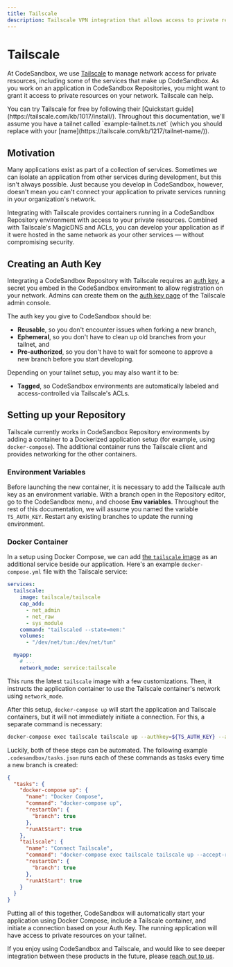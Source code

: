 ```yaml
---
title: Tailscale
description: Tailscale VPN integration that allows access to private resources from your Repositories.
---
```



# Tailscale

At CodeSandbox, we use [Tailscale](https://tailscale.com/) to manage network access for private resources, including some of the services that make up CodeSandbox.
As you work on an application in CodeSandbox Repositories, you might want to grant it access to private resources on your network.
Tailscale can help.

<Callout emoji="⭑">
You can try Tailscale for free by following their [Quickstart guide](https://tailscale.com/kb/1017/install/).
Throughout this documentation, we'll assume you have a tailnet called `example-tailnet.ts.net` (which you should replace with your [name](https://tailscale.com/kb/1217/tailnet-name/)).
</Callout>

## Motivation

Many applications exist as part of a collection of services.
Sometimes we can isolate an application from other services during development, but this isn't always possible.
Just because you develop in CodeSandbox, however, doesn't mean you can't connect your application to private services running in your organization's network.

Integrating with Tailscale provides containers running in a CodeSandbox Repository environment with access to your private resources.
Combined with Tailscale's MagicDNS and ACLs, you can develop your application as if it were hosted in the same network as your other services — without compromising security.

## Creating an Auth Key

Integrating a CodeSandbox Repository with Tailscale requires an [auth key](https://tailscale.com/kb/1085/auth-keys/), a secret you embed in the CodeSandbox environment to allow registration on your network.
Admins can create them on the [auth key page](https://login.tailscale.com/admin/settings/keys) of the Tailscale admin console.

The auth key you give to CodeSandbox should be:

* **Reusable**, so you don't encounter issues when forking a new branch,
* **Ephemeral**, so you don't have to clean up old branches from your tailnet, and
* **Pre-authorized**, so you don't have to wait for someone to approve a new branch before you start developing.

Depending on your tailnet setup, you may also want it to be:

* **Tagged**, so CodeSandbox environments are automatically labeled and access-controlled via Tailscale's ACLs.

## Setting up your Repository

Tailscale currently works in CodeSandbox Repository environments by adding a container to a Dockerized application setup (for example, using `docker-compose`).
The additional container runs the Tailscale client and provides networking for the other containers.

### Environment Variables

Before launching the new container, it is necessary to add the Tailscale auth key as an environment variable.
With a branch open in the Repository editor, go to the CodeSandbox menu, and choose **Env variables**.
Throughout the rest of this documentation, we will assume you named the variable `TS_AUTH_KEY`.
Restart any existing branches to update the running environment.

### Docker Container

In a setup using Docker Compose, we can add [the `tailscale` image](https://hub.docker.com/r/tailscale/tailscale) as an additional service beside our application.
Here's an example `docker-compose.yml` file with the Tailscale service:

```yaml
services:
  tailscale:
    image: tailscale/tailscale
    cap_add:
      - net_admin
      - net_raw
      - sys_module
    command: "tailscaled --state=mem:"
    volumes:
      - "/dev/net/tun:/dev/net/tun"

  myapp:
    # ...
    network_mode: service:tailscale
```

This runs the latest `tailscale` image with a few customizations.
Then, it instructs the application container to use the Tailscale container's network using `network_mode`.

After this setup, `docker-compose up` will start the application and Tailscale containers, but it will not immediately initiate a connection.
For this, a separate command is necessary:

```sh
docker-compose exec tailscale tailscale up --authkey=${TS_AUTH_KEY} --accept-routes --hostname=csb-${HOSTNAME}
```

Luckily, both of these steps can be automated.
The following example `.codesandbox/tasks.json` runs each of these commands as tasks every time a new branch is created:

```json
{
  "tasks": {
    "docker-compose up": {
      "name": "Docker Compose",
      "command": "docker-compose up",
      "restartOn": {
        "branch": true
      },
      "runAtStart": true
    },
    "tailscale": {
      "name": "Connect Tailscale",
      "command": "docker-compose exec tailscale tailscale up --accept-routes --authkey=${TS_AUTH_KEY} --hostname=csb-${HOSTNAME}",
      "restartOn": {
        "branch": true
      },
      "runAtStart": true
    }
  }
}
```

Putting all of this together, CodeSandbox will automatically start your application using Docker Compose, include a Tailscale container, and initiate a connection based on your Auth Key.
The running application will have access to private resources on your tailnet.

If you enjoy using CodeSandbox and Tailscale, and would like to see deeper integration between these products in the future, please [reach out to us](mailto:support@codesandbox.io).
